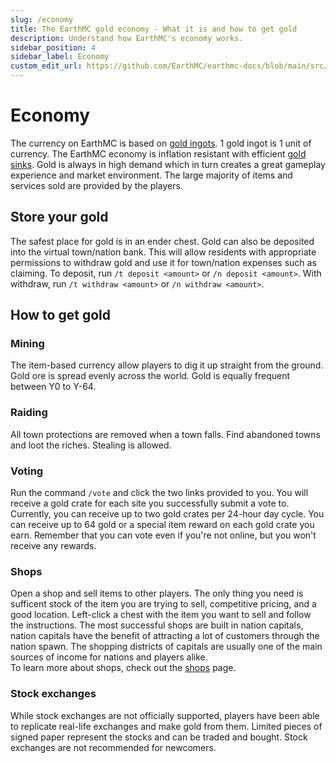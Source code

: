 ```yaml
---
slug: /economy
title: The EarthMC gold economy - What it is and how to get gold
description: Understand how EarthMC's economy works.
sidebar_position: 4
sidebar_label: Economy
custom_edit_url: https://github.com/EarthMC/earthmc-docs/blob/main/src/docs/economy.mdx
---
```

# Economy
The currency on EarthMC is based on [gold ingots](https://minecraft.fandom.com/wiki/Gold_Ingot). 1 gold ingot is 1 unit of currency. The EarthMC economy is inflation resistant with efficient [gold sinks](https://en.wikipedia.org/wiki/Gold_sink). Gold is always in high demand which in turn creates a great gameplay experience and market environment. The large majority of items and services sold are provided by the players.

## Store your gold
The safest place for gold is in an ender chest. Gold can also be deposited into the virtual town/nation bank. This will allow residents with appropriate permissions to withdraw gold and use it for town/nation expenses such as claiming. To deposit, run `/t deposit <amount>` or `/n deposit <amount>`. With withdraw, run `/t withdraw <amount>` or `/n withdraw <amount>`.


## How to get gold
### Mining
The item-based currency allow players to dig it up straight from the ground. Gold ore is spread evenly across the world. Gold is equally frequent between Y0 to Y-64. 

### Raiding
All town protections are removed when a town falls. Find abandoned towns and loot the riches. Stealing is allowed.

### Voting
Run the command `/vote` and click the two links provided to you. You will receive a gold crate for each site you successfully submit a vote to. Currently, you can receive up to two gold crates per 24-hour day cycle. You can receive up to 64 gold or a special item reward on each gold crate you earn. Remember that you can vote even if you're not online, but you won't receive any rewards.

### Shops
Open a shop and sell items to other players. The only thing you need is sufficent stock of the item you are trying to sell, competitive pricing, and a good location. Left-click a chest with the item you want to sell and follow the instructions. The most successful shops are built in nation capitals, nation capitals have the benefit of attracting a lot of customers through the nation spawn. The shopping districts of capitals are usually one of the main sources of income for nations and players alike. <br /> To learn more about shops, check out the [shops](/shops) page.

### Stock exchanges
While stock exchanges are not officially supported, players have been able to replicate real-life exchanges and make gold from them. Limited pieces of signed paper represent the stocks and can be traded and bought. Stock exchanges are not recommended for newcomers.
